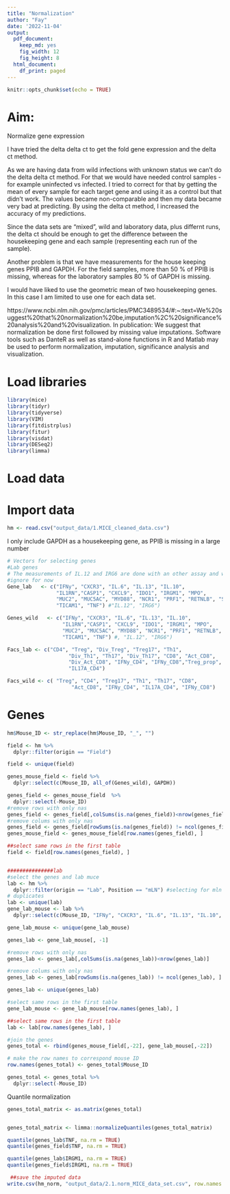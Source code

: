 ```yaml
---
title: "Normalization"
author: "Fay"
date: '2022-11-04'
output:
  pdf_document:
    keep_md: yes 
    fig_width: 12
    fig_height: 8
  html_document:
    df_print: paged
---
```


```r
knitr::opts_chunk$set(echo = TRUE)
```


# Aim: 

Normalize gene expression

I have tried the delta delta ct to get the fold gene expression and the 
delta ct method. 

As we are having data from wild infections with unknown status we can't do the 
delta delta ct method. For that we would have needed control samples - for example
uninfected vs infected. I tried to correct for that by getting the mean of every 
sample for each target gene and using it as a control but that didn't work. 
The values became non-comparable and then my data became very bad at predicting. 
By using the delta ct method, I increased the accuracy of my predictions. 

Since the data sets are "mixed", wild and laboratory data, plus differnt runs, 
the delta ct should be enough to get the difference between the housekeeping gene
and each sample (representing each run of the sample).

Another problem is that we have measurements for the house keeping genes 
PPIB and GAPDH. For the field samples, more than 50 % of PPIB is missing, whereas
for the laboratory samples 80 % of GAPDH is missing. 

I would have liked to use the geometric mean of two housekeeping genes. 
In this case I am limited to use one for each data set. 


https://www.ncbi.nlm.nih.gov/pmc/articles/PMC3489534/#:~:text=We%20suggest%20that%20normalization%20be,imputation%2C%20significance%20analysis%20and%20visualization.
In publication:
We suggest that normalization be done first followed by missing value imputations. 
Software tools such as DanteR as well as stand-alone functions in R and 
Matlab may be used to perform normalization, imputation, significance analysis
and visualization.

# Load libraries



```r
library(mice)
library(tidyr)
library(tidyverse)
library(VIM)
library(fitdistrplus)
library(fitur)
library(visdat)
library(DESeq2)
library(limma)
```

# Load data

# Import data

```r
hm <- read.csv("output_data/1.MICE_cleaned_data.csv")
```

I only include GAPDH as a housekeeping gene, as PPIB is missing in a large number

```r
# Vectors for selecting genes
#Lab genes
# The measurements of IL.12 and IRG6 are done with an other assay and will 
#ignore for now
Gene_lab   <- c("IFNy", "CXCR3", "IL.6", "IL.13", "IL.10",
                "IL1RN","CASP1", "CXCL9", "IDO1", "IRGM1", "MPO", 
                "MUC2", "MUC5AC", "MYD88", "NCR1", "PRF1", "RETNLB", "SOCS1", 
                "TICAM1", "TNF") #"IL.12", "IRG6")

Genes_wild   <- c("IFNy", "CXCR3", "IL.6", "IL.13", "IL.10", 
                  "IL1RN","CASP1", "CXCL9", "IDO1", "IRGM1", "MPO", 
                  "MUC2", "MUC5AC", "MYD88", "NCR1", "PRF1", "RETNLB", "SOCS1", 
                  "TICAM1", "TNF") #, "IL.12", "IRG6")

Facs_lab <- c("CD4", "Treg", "Div_Treg", "Treg17", "Th1", 
                    "Div_Th1", "Th17", "Div_Th17", "CD8", "Act_CD8", 
                    "Div_Act_CD8", "IFNy_CD4", "IFNy_CD8","Treg_prop", 
                    "IL17A_CD4")  

Facs_wild <- c( "Treg", "CD4", "Treg17", "Th1", "Th17", "CD8",
                     "Act_CD8", "IFNy_CD4", "IL17A_CD4", "IFNy_CD8")
```



# Genes
```r
hm$Mouse_ID <- str_replace(hm$Mouse_ID, "_", "")

field <- hm %>%
  dplyr::filter(origin == "Field") 

field <- unique(field)

genes_mouse_field <- field %>%
  dplyr::select(c(Mouse_ID, all_of(Genes_wild), GAPDH)) 

genes_field <- genes_mouse_field  %>%
  dplyr::select(-Mouse_ID)
#remove rows with only nas
genes_field <- genes_field[,colSums(is.na(genes_field))<nrow(genes_field)]
#remove colums with only nas 
genes_field <- genes_field[rowSums(is.na(genes_field)) != ncol(genes_field), ]
genes_mouse_field <- genes_mouse_field[row.names(genes_field), ]

##select same rows in the first table
field <- field[row.names(genes_field), ]


###############lab
#select the genes and lab muce
lab <- hm %>%
  dplyr::filter(origin == "Lab", Position == "mLN") #selecting for mln to avoid
# duplicates
lab <- unique(lab)
gene_lab_mouse <- lab %>%
  dplyr::select(c(Mouse_ID, "IFNy", "CXCR3", "IL.6", "IL.13", "IL.10",                 "IL1RN","CASP1", "CXCL9", "IDO1", "IRGM1", "MPO",                  "MUC2", "MUC5AC", "MYD88", "NCR1", "PRF1", "RETNLB", "SOCS1",                  "TICAM1", "TNF", PPIB)) 

gene_lab_mouse <- unique(gene_lab_mouse)

genes_lab <- gene_lab_mouse[, -1]

#remove rows with only nas
genes_lab <- genes_lab[,colSums(is.na(genes_lab))<nrow(genes_lab)]

#remove colums with only nas 
genes_lab <- genes_lab[rowSums(is.na(genes_lab)) != ncol(genes_lab), ]

genes_lab <- unique(genes_lab)

#select same rows in the first table
gene_lab_mouse <- gene_lab_mouse[row.names(genes_lab), ]

##select same rows in the first table
lab <- lab[row.names(genes_lab), ]

#join the genes
genes_total <- rbind(genes_mouse_field[,-22], gene_lab_mouse[,-22])

# make the row names to correspond mouse ID
row.names(genes_total) <- genes_total$Mouse_ID

genes_total <- genes_total %>%
  dplyr::select(-Mouse_ID)
```

Quantile normalization

```r
genes_total_matrix <- as.matrix(genes_total)


genes_total_matrix <- limma::normalizeQuantiles(genes_total_matrix)

quantile(genes_lab$TNF, na.rm = TRUE)
quantile(genes_field$TNF, na.rm = TRUE)

quantile(genes_lab$IRGM1, na.rm = TRUE)
quantile(genes_field$IRGM1, na.rm = TRUE)
```



```r
 ##save the imputed data 
write.csv(hm_norm, "output_data/2.1.norm_MICE_data_set.csv", row.names = FALSE)
```